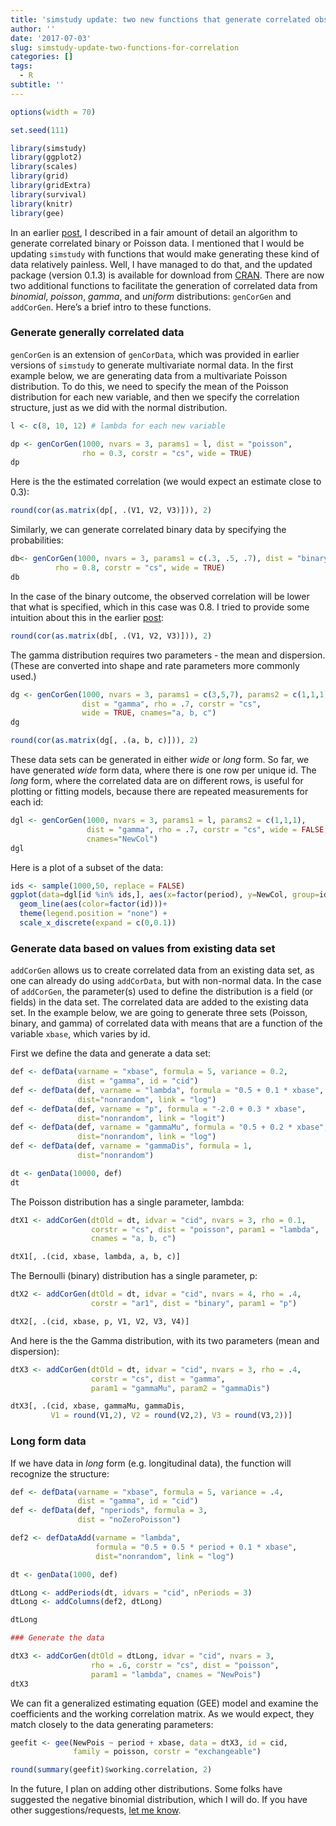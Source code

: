 ```yaml
---
title: 'simstudy update: two new functions that generate correlated observations from non-normal distributions'
author: ''
date: '2017-07-03'
slug: simstudy-update-two-functions-for-correlation
categories: []
tags:
  - R
subtitle: ''
---
```

```r

options(width = 70)

set.seed(111)

library(simstudy)
library(ggplot2)
library(scales)
library(grid)
library(gridExtra)
library(survival)
library(knitr)
library(gee)
```

In an earlier [post](https://www.rdatagen.net/post/correlated-data-copula/), I described in a fair amount of detail an algorithm to generate correlated binary or Poisson data. I mentioned that I would be updating `simstudy` with functions that would make generating these kind of data relatively painless. Well, I have managed to do that, and the updated package (version 0.1.3) is available for download from [CRAN](https://cran.r-project.org/web/packages/simstudy/index.html). There are now two additional functions to facilitate the generation of correlated data from *binomial*, *poisson*, *gamma*, and *uniform* distributions: `genCorGen` and `addCorGen`. Here's a brief intro to these functions.

### Generate generally correlated data

`genCorGen` is an extension of `genCorData`, which was provided in earlier versions of `simstudy` to generate multivariate normal data. In the first example below, we are generating data from a multivariate Poisson distribution. To do this, we need to specify the mean of the Poisson distribution for each new variable, and then we specify the correlation structure, just as we did with the normal distribution.


```r
l <- c(8, 10, 12) # lambda for each new variable

dp <- genCorGen(1000, nvars = 3, params1 = l, dist = "poisson", 
                rho = 0.3, corstr = "cs", wide = TRUE)
dp
```

Here is the the estimated correlation (we would expect an estimate close to 0.3):

```r
round(cor(as.matrix(dp[, .(V1, V2, V3)])), 2)
```

Similarly, we can generate correlated binary data by specifying the probabilities:

```r
db<- genCorGen(1000, nvars = 3, params1 = c(.3, .5, .7), dist = "binary", 
          rho = 0.8, corstr = "cs", wide = TRUE)
db
```

In the case of the binary outcome, the observed correlation  will be lower that what is specified, which in this case was 0.8. I tried to provide some intuition about this in the earlier [post](https://www.rdatagen.net/post/correlated-data-copula/):
```r
round(cor(as.matrix(db[, .(V1, V2, V3)])), 2)
```

The gamma distribution requires two parameters - the mean and dispersion. (These are converted into shape and rate parameters more commonly used.)

```r
dg <- genCorGen(1000, nvars = 3, params1 = c(3,5,7), params2 = c(1,1,1),
                dist = "gamma", rho = .7, corstr = "cs", 
                wide = TRUE, cnames="a, b, c")
dg

round(cor(as.matrix(dg[, .(a, b, c)])), 2)
```

These data sets can be generated in either *wide* or *long* form. So far, we have generated *wide* form data, where there is one row per unique id. The *long* form, where the correlated data are on different rows, is useful for plotting or fitting models, because  there are repeated measurements for each id:

```r
dgl <- genCorGen(1000, nvars = 3, params1 = l, params2 = c(1,1,1), 
                 dist = "gamma", rho = .7, corstr = "cs", wide = FALSE, 
                 cnames="NewCol")
dgl
```

Here is a plot of a subset of the data:

```r
ids <- sample(1000,50, replace = FALSE)
ggplot(data=dgl[id %in% ids,], aes(x=factor(period), y=NewCol, group=id)) +
  geom_line(aes(color=factor(id)))+
  theme(legend.position = "none") +
  scale_x_discrete(expand = c(0,0.1))
```

### Generate data based on values from existing data set

`addCorGen` allows us to create correlated data from an existing data set, as one can already do using `addCorData`, but with non-normal data. In the case of `addCorGen`, the parameter(s) used to define the distribution is a field (or fields) in the data set. The correlated data are added to the existing data set. In the example below, we are going to generate three sets (Poisson, binary, and gamma) of correlated data with means that are a function of the variable `xbase`, which varies by id.

First we define the data and generate a data set:

```r
def <- defData(varname = "xbase", formula = 5, variance = 0.2, 
               dist = "gamma", id = "cid")
def <- defData(def, varname = "lambda", formula = "0.5 + 0.1 * xbase", 
               dist="nonrandom", link = "log")
def <- defData(def, varname = "p", formula = "-2.0 + 0.3 * xbase", 
               dist="nonrandom", link = "logit")
def <- defData(def, varname = "gammaMu", formula = "0.5 + 0.2 * xbase", 
               dist="nonrandom", link = "log")
def <- defData(def, varname = "gammaDis", formula = 1, 
               dist="nonrandom")

dt <- genData(10000, def)
dt
```

The Poisson distribution has a single parameter, lambda:

```r

dtX1 <- addCorGen(dtOld = dt, idvar = "cid", nvars = 3, rho = 0.1, 
                  corstr = "cs", dist = "poisson", param1 = "lambda", 
                  cnames = "a, b, c")

dtX1[, .(cid, xbase, lambda, a, b, c)]
```

The Bernoulli (binary) distribution has a single parameter, p:

```r
dtX2 <- addCorGen(dtOld = dt, idvar = "cid", nvars = 4, rho = .4, 
                  corstr = "ar1", dist = "binary", param1 = "p")

dtX2[, .(cid, xbase, p, V1, V2, V3, V4)]
```

And here is the the Gamma distribution, with its two parameters (mean and dispersion):

```r
dtX3 <- addCorGen(dtOld = dt, idvar = "cid", nvars = 3, rho = .4, 
                  corstr = "cs", dist = "gamma", 
                  param1 = "gammaMu", param2 = "gammaDis")

dtX3[, .(cid, xbase, gammaMu, gammaDis, 
         V1 = round(V1,2), V2 = round(V2,2), V3 = round(V3,2))]
```

### Long form data

If we have data in *long* form (e.g. longitudinal data), the function will recognize the structure:

```r
def <- defData(varname = "xbase", formula = 5, variance = .4, 
               dist = "gamma", id = "cid")
def <- defData(def, "nperiods", formula = 3, 
               dist = "noZeroPoisson")

def2 <- defDataAdd(varname = "lambda", 
                   formula = "0.5 + 0.5 * period + 0.1 * xbase", 
                   dist="nonrandom", link = "log")

dt <- genData(1000, def)

dtLong <- addPeriods(dt, idvars = "cid", nPeriods = 3)
dtLong <- addColumns(def2, dtLong)

dtLong

### Generate the data 

dtX3 <- addCorGen(dtOld = dtLong, idvar = "cid", nvars = 3, 
                  rho = .6, corstr = "cs", dist = "poisson", 
                  param1 = "lambda", cnames = "NewPois")
dtX3
```

We can fit a generalized estimating equation (GEE) model and examine the coefficients and the working correlation matrix. As we would expect, they match closely to the data generating parameters:

```r
geefit <- gee(NewPois ~ period + xbase, data = dtX3, id = cid, 
              family = poisson, corstr = "exchangeable")

round(summary(geefit)$working.correlation, 2)

```

In the future, I plan on adding other distributions. Some folks have suggested the negative binomial distribution, which I will do. If you have other suggestions/requests, [let me know](mailto:keith.goldfeld@nyumc.org).